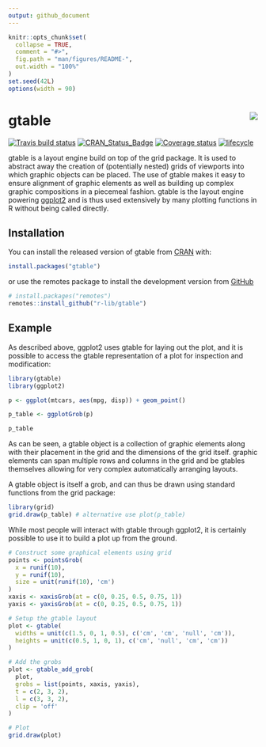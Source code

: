 ```yaml
---
output: github_document
---
```


<!-- README.md is generated from README.Rmd. Please edit that file -->

```r
knitr::opts_chunk$set(
  collapse = TRUE,
  comment = "#>",
  fig.path = "man/figures/README-",
  out.width = "100%"
)
set.seed(42L)
options(width = 90)
```
# gtable <img src="man/figures/logo.png" align="right"/>

[![Travis build status](https://travis-ci.org/r-lib/gtable.svg?branch=master)](https://travis-ci.org/r-lib/gtable)
[![CRAN_Status_Badge](http://www.r-pkg.org/badges/version/gtable)](http://cran.r-project.org/package=gtable)
[![Coverage status](https://codecov.io/gh/r-lib/gtable/branch/master/graph/badge.svg)](https://codecov.io/github/r-lib/gtable?branch=master)
[![lifecycle](https://img.shields.io/badge/lifecycle-stable-brightgreen.svg)](https://www.tidyverse.org/lifecycle/#stable)

gtable is a layout engine build on top of the grid package. It is used to 
abstract away the creation of (potentially nested) grids of viewports into which
graphic objects can be placed. The use of gtable makes it easy to ensure 
alignment of graphic elements as well as building up complex graphic 
compositions in a piecemeal fashion. gtable is the layout engine powering 
[ggplot2](https://ggplot2.tidyverse.org) and is thus used extensively by many
plotting functions in R without being called directly.

## Installation

You can install the released version of gtable from [CRAN](https://CRAN.R-project.org) with:

``` r
install.packages("gtable")
```

or use the remotes package to install the development version from [GitHub](https://github.com/r-lib/gtable)

```r
# install.packages("remotes")
remotes::install_github("r-lib/gtable")
```

## Example
As described above, ggplot2 uses gtable for laying out the plot, and it is
possible to access the gtable representation of a plot for inspection and 
modification:

```r
library(gtable)
library(ggplot2)

p <- ggplot(mtcars, aes(mpg, disp)) + geom_point()

p_table <- ggplotGrob(p)

p_table
```

As can be seen, a gtable object is a collection of graphic elements along with
their placement in the grid and the dimensions of the grid itself. graphic 
elements can span multiple rows and columns in the grid and be gtables 
themselves allowing for very complex automatically arranging layouts.

A gtable object is itself a grob, and can thus be drawn using standard functions
from the grid package:

```r
library(grid)
grid.draw(p_table) # alternative use plot(p_table)
```

While most people will interact with gtable through ggplot2, it is certainly 
possible to use it to build a plot up from the ground.

```r
# Construct some graphical elements using grid
points <- pointsGrob(
  x = runif(10),
  y = runif(10),
  size = unit(runif(10), 'cm')
)
xaxis <- xaxisGrob(at = c(0, 0.25, 0.5, 0.75, 1))
yaxis <- yaxisGrob(at = c(0, 0.25, 0.5, 0.75, 1))

# Setup the gtable layout
plot <- gtable(
  widths = unit(c(1.5, 0, 1, 0.5), c('cm', 'cm', 'null', 'cm')),
  heights = unit(c(0.5, 1, 0, 1), c('cm', 'null', 'cm', 'cm'))
)

# Add the grobs
plot <- gtable_add_grob(
  plot,
  grobs = list(points, xaxis, yaxis),
  t = c(2, 3, 2),
  l = c(3, 3, 2),
  clip = 'off'
)

# Plot
grid.draw(plot)
```
